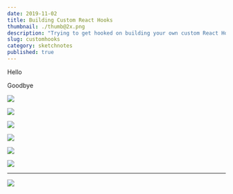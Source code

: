 ```yaml
---
date: 2019-11-02
title: Building Custom React Hooks
thumbnail: ./thumb@2x.png
description: "Trying to get hooked on building your own custom React Hooks?"
slug: customhooks
category: sketchnotes
published: true
---
```



<TwoCol>

<p>Hello</p>

<p>Goodbye</p>

</TwoCol>

<SketchesContainer>

![](./shareable-custom-hooks-in-react.png)

![](./customhooks-1.png)

![](./customhooks-2.png)

![](./customhooks-3.png)

![](./customhooks-4.png)

![](./customhooks-5.png)

---

<FullSketchnote coursename="Shareable Custom Hooks in React" courselink="https://egghead.io/courses/shareable-custom-hooks-in-react?rc=272bjb">

![](./customhooks-mini.png)

</FullSketchnote>

</SketchesContainer>